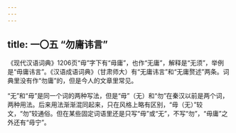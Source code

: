 ```yaml
---
---
---
```

title: 一〇五 “勿庸讳言”
---






《现代汉语词典》1206页“毋”字下有“毋庸”，也作“无庸”，解释是“无须”，举例是“毋庸讳言”。《汉语成语词典》（甘肃师大）有“无庸讳言”和“无庸赘述”两条。词典里没有作“勿庸”的，但是今人的文章里常见。

“无”和“毋”是同一个词的两种写法，但是“毋”（无）和“勿”在秦汉以前是两个词，两种用法。后来用法渐渐混同起来，只在风格上略有区别，“毋（无）”较文，“勿”较通俗。但在某些固定词语里还是只写“毋”或“无”，不写“勿”，“毋庸”之外还有“毋宁”。